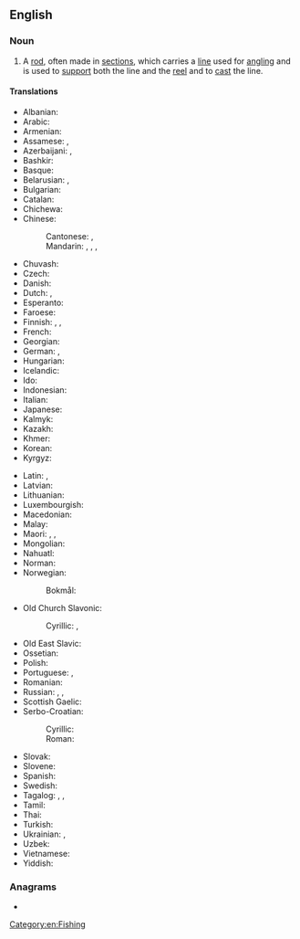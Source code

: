 ==English==
{{wikipedia}}

===Noun===
{{en-noun}}

# A [[rod]], often made in [[sections]], which carries a [[line]] used for [[angling]] and is used to [[support]] both the line and the [[reel]] and to [[cast]] the line.
#: {{syn|en|fishing pole}}

====Translations====
{{trans-top|rod used for angling}}
* Albanian: {{t|sq|kallam peshkimi}}
* Arabic: {{t|ar|قَصْبَة صَيْد|f|tr=qaṣbat ṣayd}}
* Armenian: {{t+|hy|կարթաձող}}
* Assamese: {{t|as|চিপ}}, {{t|as|ডাঁৰি}}
* Azerbaijani: {{t+|az|tilov}}, {{t+|az|qarmaq}}
* Bashkir: {{t|ba|ҡармаҡ}}
* Basque: {{t-needed|eu}}
* Belarusian: {{t|be|ву́дачка|f}}, {{t|be|вуда́|f}} {{qualifier|dated}}
* Bulgarian: {{t+|bg|въ́дица|f}}
* Catalan: {{t|ca|canya de pescar|f}}
* Chichewa: {{t|ny|nsomba ndodo}}
* Chinese:
*: Cantonese: {{t|yue|魚竿}}, {{t|yue|鱼竿|tr=jyu4 gon1}}
*: Mandarin: {{t+|cmn|釣竿}}, {{t+|cmn|钓竿|tr=diàogān}}, {{t+|cmn|魚竿}}, {{t+|cmn|鱼竿|tr=yúgān}}
* Chuvash: {{t|cv|вăлта}}
* Czech: {{t|cs|rybářský prut|m}}
* Danish: {{t|da|fiskestang|c}}
* Dutch: {{t|nl|hengelroede}}, {{t+|nl|hengel}}
* Esperanto: {{t|eo|fiŝvergo}}
* Faroese: {{t|fo|tráða|f}}
* Finnish: {{t|fi|onkivapa}}, {{t+|fi|vapa}}, {{t+|fi|onki}}
* French: {{t+|fr|canne à pêche|f}}
* Georgian: {{t|ka|ანკესი}}
* German: {{t+|de|Angelrute|f}}, {{t+|de|Angel|f}}
* Hungarian: {{t+|hu|horgászbot}}
* Icelandic: {{t+|is|veiðistöng|f}}
* Ido: {{t|io|pesko-bastono}}
* Indonesian: {{t+|id|pancing}}
* Italian: {{t|it|canna da pesca|f}}
* Japanese: {{t|ja|釣り竿|tr=つりざお, tsurizao}}
* Kalmyk: {{t|xal|һахуль}}
* Kazakh: {{t|kk|қармақ}}
* Khmer: {{t-needed|km}}
* Korean: {{t+|ko|낚싯대}}
* Kyrgyz: {{t+|ky|кайырмак}}
{{trans-mid}}
* Latin: {{t|la|harundo}}, {{t|la|arundo}}
* Latvian: {{t+|lv|makšķere|f}}
* Lithuanian: {{t|lt|meškerė}}
* Luxembourgish: {{t+|lb|Aangel|f}}
* Macedonian: {{t|mk|риболовен стап|m}}
* Malay: {{t|ms|pancing}}
* Maori: {{t|mi|matira}}, {{t|mi|tautara}}, {{t|mi|katira}}
* Mongolian: {{t|mn|загасны уурга}}
* Nahuatl: {{t+|nah|acacuextli}}
* Norman: {{t|nrf|vaûle|f}} {{q|Jersey}}
* Norwegian:
*: Bokmål: {{t|nb|fiskestang}}
* Old Church Slavonic:
*: Cyrillic: {{t|cu|ѫда|f}}, {{t|cu|ѫдица|f}}
* Old East Slavic: {{t|orv|оуда|f}}
* Ossetian: {{t|os|æнгуыр}}
* Polish: {{t+|pl|wędka|f}}
* Portuguese: {{t|pt|vara de pescar}}, {{t|pt|vara de pesca}}
* Romanian: {{t+|ro|undiță|f}}
* Russian: {{t+|ru|у́дочка|f}}, {{t+|ru|уди́лище|n}} {{qualifier|the rod only}}, {{t+|ru|уда́}} {{qualifier|ated or regional}}
* Scottish Gaelic: {{t|gd|slat-iasgaich|f}}
* Serbo-Croatian:
*: Cyrillic: {{t|sh|шта̑п за пе̏ца̄ње|m}}
*: Roman: {{t|sh|štȃp za pȅcānje|m}}
* Slovak: {{t|sk|rybársky prút|m}}
* Slovene: {{t|sl|ribiška palica|f}}
* Spanish: {{t|es|caña de pesca|f}}
* Swedish: {{t+|sv|fiskespö|c}}
* Tagalog: {{t|tl|baway}}, {{t|tl|baliwasan}}, {{t|tl|baliwasnan}}
* Tamil: {{t+|ta|தூண்டில்}}
* Thai: {{t|th|คันเบ็ด}}
* Turkish: {{t+|tr|olta}}
* Ukrainian: {{t|uk|ву́дка|f}}, {{t|uk|ву́дочка|f}}
* Uzbek: {{t+|uz|qarmoq}}
* Vietnamese: {{t+|vi|cần câu}}
* Yiddish: {{t|yi|ווענטקע|f}}
{{trans-bottom}}

===Anagrams===
* {{anagrams|en|a=dfghiinors|rodfishing}}

[[Category:en:Fishing]]